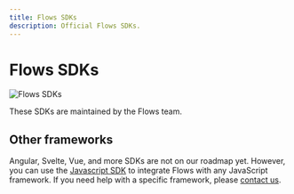 ```yaml
---
title: Flows SDKs
description: Official Flows SDKs.
---
```



# Flows SDKs

![Flows SDKs](/sdk/overview.png)

These SDKs are maintained by the Flows team.

<Cards>
  <Cards.Card title="React" href="/sdk/react" />
  <Cards.Card title="Javascript" href="/sdk/javascript/reference" />
</Cards>

## Other frameworks

Angular, Svelte, Vue, and more SDKs are not on our roadmap yet. However, you can use the [Javascript SDK](/sdk/javascript) to integrate Flows with any JavaScript framework. If you need help with a specific framework, please [contact us](/contact).
